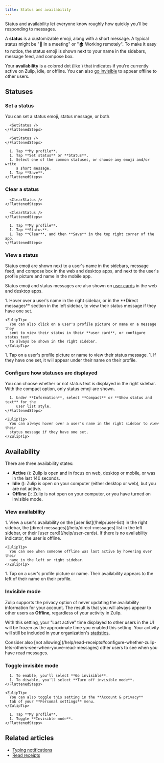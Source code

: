```yaml
---
title: Status and availability
---
```



Status and availability let everyone know roughly how quickly you'll be
responding to messages.

A **status** is a customizable emoji, along with a short message. A typical
status might be "📅 In a meeting" or "🏠 Working remotely". To make it easy to
notice, the status emoji is shown next to your name in the sidebars, message
feed, and compose box.

Your **availability** is a colored dot (like <UserCircleActiveIcon />) that indicates if you're currently active on Zulip, idle,
or offline. You can also [go invisible](#invisible-mode) to appear offline
to other users.

## Statuses

### Set a status

You can set a status emoji, status message, or both.

<Tabs>
  <TabItem label="Via user card">
    <FlattenedSteps>
      <SelfUserCard />

      <SetStatus />
    </FlattenedSteps>
  </TabItem>

  <TabItem label="Via personal settings">
    <FlattenedSteps>
      <PersonalMenu />

      <SetStatus />
    </FlattenedSteps>
  </TabItem>

  <TabItem label="Mobile">
    <FlattenedSteps>
      <MobileMenu />

      1. Tap **My profile**.
      1. Tap **Set status** or **Status**.
      1. Select one of the common statuses, or choose any emoji and/or write
         a short message.
      1. Tap **Save**.
    </FlattenedSteps>
  </TabItem>
</Tabs>

### Clear a status

<Tabs>
  <TabItem label="Via user card">
    <FlattenedSteps>
      <SelfUserCard />

      <ClearStatus />
    </FlattenedSteps>
  </TabItem>

  <TabItem label="Via personal settings">
    <FlattenedSteps>
      <PersonalMenu />

      <ClearStatus />
    </FlattenedSteps>
  </TabItem>

  <TabItem label="Mobile">
    <FlattenedSteps>
      <MobileMenu />

      1. Tap **My profile**.
      1. Tap **Status**.
      1. Tap **Clear**, and then **Save** in the top right corner of the app.
    </FlattenedSteps>
  </TabItem>
</Tabs>

### View a status

Status emoji are shown next to a user's name in the sidebars, message feed,
and compose box in the web and desktop apps, and next to the user's profile
picture and name in the mobile app.

Status emoji and status messages are also shown on [user cards](/help/user-cards)
in the web and desktop apps.

<Tabs>
  <TabItem label="Desktop/Web">
    <Steps>
      1. Hover over a user's name in the right sidebar, or in the **Direct messages**
         section in the left sidebar, to view their status message if they have one
         set.
    </Steps>

    <ZulipTip>
      You can also click on a user's profile picture or name on a message they
      sent to view their status in their **user card**, or configure status text
      to always be shown in the right sidebar.
    </ZulipTip>
  </TabItem>

  <TabItem label="Mobile">
    <Steps>
      1. Tap on a user's profile picture or name to view their status message.
      1. If they have one set, it will appear under their name on their profile.
    </Steps>
  </TabItem>
</Tabs>

### Configure how statuses are displayed

You can choose whether or not status text is displayed in the right sidebar.
With the compact option, only status emoji are shown.

<Tabs>
  <TabItem label="Desktop/Web">
    <FlattenedSteps>
      <NavigationSteps target="settings/preferences" />

      1. Under **Information**, select **Compact** or **Show status and text** for the
         user list style.
    </FlattenedSteps>

    <ZulipTip>
      You can always hover over a user's name in the right sidebar to view their
      status message if they have one set.
    </ZulipTip>
  </TabItem>
</Tabs>

## Availability

There are three availability states:

* **Active** (<UserCircleActiveIcon />): Zulip is open and in focus on web,
  desktop or mobile, or was in the last 140 seconds.
* **Idle** (<UserCircleIdleIcon />): Zulip is open on your computer (either
  desktop or web), but you are not active.
* **Offline** (<UserCircleOfflineIcon />): Zulip is not open on your computer,
  or you have turned on invisible mode.

### View availability

<Tabs>
  <TabItem label="Desktop/Web">
    <Steps>
      1. View a user's availability on the [user list](/help/user-list) in the right
         sidebar, the [direct messages](/help/direct-messages) list in the left
         sidebar, or their [user card](/help/user-cards). If there is no availability
         indicator, the user is offline.
    </Steps>

    <ZulipTip>
      You can see when someone offline was last active by hovering over their
      name in the left or right sidebar.
    </ZulipTip>
  </TabItem>

  <TabItem label="Mobile">
    <Steps>
      1. Tap on a user's profile picture or name. Their availability appears to the
         left of their name on their profile.
    </Steps>
  </TabItem>
</Tabs>

### Invisible mode

Zulip supports the privacy option of never updating the availability
information for your account. The result is that you will always
appear to other users as **Offline**, regardless of your activity in
Zulip.

With this setting, your "Last active" time displayed to other users in
the UI will be frozen as the approximate time you enabled this setting.
Your activity will still be included in your organization's [statistics](/help/analytics).

<ZulipTip>
  Consider also [not
  allowing](/help/read-receipts#configure-whether-zulip-lets-others-see-when-youve-read-messages)
  other users to see when you have read messages.
</ZulipTip>

### Toggle invisible mode

<Tabs>
  <TabItem label="Desktop/Web">
    <FlattenedSteps>
      <SelfUserCard />

      1. To enable, you'll select **Go invisible**.
      1. To disable, you'll select **Turn off invisible mode**.
    </FlattenedSteps>

    <ZulipTip>
      You can also toggle this setting in the **Account & privacy**
      tab of your **Personal settings** menu.
    </ZulipTip>
  </TabItem>

  <TabItem label="Mobile">
    <FlattenedSteps>
      <MobileMenu />

      1. Tap **My profile**.
      1. Toggle **Invisible mode**.
    </FlattenedSteps>
  </TabItem>
</Tabs>

## Related articles

* [Typing notifications](/help/typing-notifications)
* [Read receipts](/help/read-receipts)
